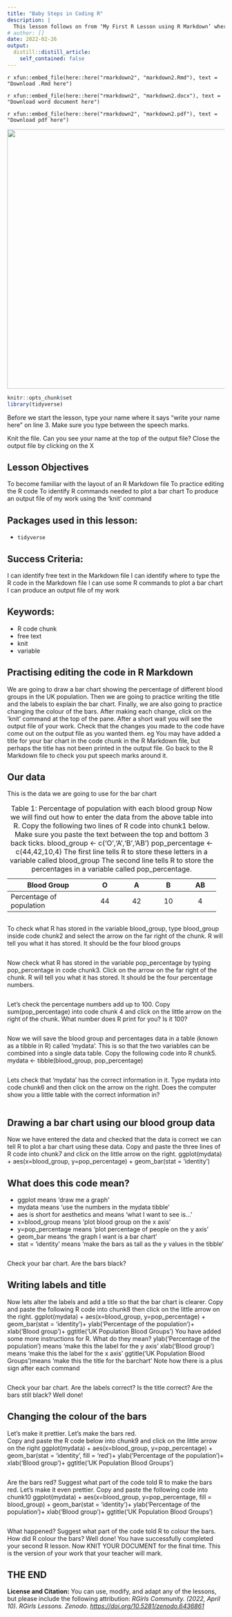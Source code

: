 ```yaml
---
title: "Baby Steps in Coding R"
description: |
  This lesson follows on from ‘My First R Lesson using R Markdown’ where students were introduced to the layout of an R Markdown document. In this lesson we start to look at the R code itself and to identify the commands needed to draw a bar chart.
# author: []
date: 2022-02-26
output:
  distill::distill_article:
    self_contained: false
---
```


<!-- <div style="text-align: center"> -->


<div class="contributor_org">
`r xfun::embed_file(here::here("rmarkdown2", "markdown2.Rmd"), text = "Download .Rmd here")`

`r xfun::embed_file(here::here("rmarkdown2", "markdown2.docx"), text = "Download word document here")`

`r xfun::embed_file(here::here("rmarkdown2", "markdown2.pdf"), text = "Download pdf here")`
</div>

<!-- </div> -->


<div style="text-align: center">

<img src="rmarkdown2/feedback_second_markdown2.jpg" width="600px" min-width="300px" max-width="300px" />

</div>


```r
knitr::opts_chunk$set
library(tidyverse)
```

Before we start the lesson, type your name where it says "write your name here" on line 3.  Make sure you type between the speech marks. 

Knit the file.  Can you see your name at the top of the output file?  Close the output file by clicking on the X

## Lesson Objectives

To become familiar with the layout of an R Markdown file
To practice editing the R code
To identify R commands needed to plot a bar chart
To produce an output file of my work using the 'knit' command

## Packages used in this lesson:

- `tidyverse`

## Success Criteria:

I can identify free text in the Markdown file
I can identify where to type the R code in the Markdown file
I can use some R commands to plot a bar chart  
I can produce an output file of my work

## Keywords:

* R code chunk
* free text
* knit
* variable

## Practising editing the code in R Markdown

We are going to draw a bar chart showing the percentage of different blood groups in the UK population.
Then we are going to practice writing the title and the labels to explain the bar chart.
Finally, we are also going to practice changing the colour of the bars.
After making each change, click on the 'knit' command at the top of the pane. After a short wait you will see the output file of your work. Check that the changes you made to the code have come out on the output file as you wanted them. eg You may have added a title for your bar chart in the code chunk in the R Markdown file, but perhaps the title has not been printed in the output file. Go back to the R Markdown file to check you put speech marks around it.

## Our data

This is the data we are going to use for the bar chart

+--------------------------+----------+----------+----------+----------+
| Blood Group              | O        | A        | B        | AB       |
+==========================+:========:+:========:+:========:+:========:+
| Percentage of population | 44       | 42       | 10       | 4        |
+--------------------------+----------+----------+----------+----------+
: Table 1: Percentage of population with each blood group
Now we will find out how to enter the data from the above table into R.
Copy the following two lines of R code into chunk1 below. Make sure you paste the text between the top and bottom 3 back ticks.
blood_group <- c('O','A','B','AB')
pop_percentage <- c(44,42,10,4)
The first line tells R to store these letters in a variable called blood_group
The second line tells R to store the percentages in a variable called pop_percentage.

```r
```

To check what R has stored in the variable blood_group, type blood_group inside code chunk2 and select the arrow on the far right of the chunk. R will tell you what it has stored. It should be the four blood groups

```r
```

Now check what R has stored in the variable pop_percentage by typing pop_percentage in code chunk3. Click on the arrow on the far right of the chunk. R will tell you what it has stored. It should be the four percentage numbers.

```r
```

Let's check the percentage numbers add up to 100.
Copy sum(pop_percentage) into code chunk 4 and click on the little arrow on 
the right of the chunk.  What number does R print for you?  Is it 100?

```r
```

Now we will save the blood group and percentages data in a table (known as a tibble in R) called 'mydata'.  This is so that the two variables can be combined into a single data table.
Copy the following code into R chunk5.
mydata <- tibble(blood_group, pop_percentage)

```r
```

Lets check that 'mydata' has the correct information in it.
Type mydata into code chunk6 and then click on the arrow on the right.  Does the computer show you a little table with the correct information in?

```r
```

## Drawing a bar chart using our blood group data

Now we have entered the data and checked that the data is correct we can tell R to plot a bar chart using these data.
Copy and paste the three lines of R code into chunk7 and click on the little arrow on the right.
ggplot(mydata) +
aes(x=blood_group, y=pop_percentage) + 
geom_bar(stat = 'identity')
 
## What does this code mean?

- ggplot means 'draw me a graph'
- mydata means 'use the numbers in the mydata tibble'
- aes is short for aesthetics and means 'what I want to see is...'
- x=blood_group means 'plot blood group on the x axis'
- y=pop_percentage means 'plot percentage of people on the y axis'
- geom_bar means 'the graph I want is a bar chart'
- stat = 'identity' means 'make the bars as tall as the y values in the tibble'

```r
```

Check your bar chart.  Are the bars black?  

## Writing labels and title

Now lets alter the labels and add a title so that the bar chart is clearer.
Copy and paste the following R code into chunk8 then click on the little arrow on the right.
ggplot(mydata) +
  aes(x=blood_group, y=pop_percentage) +
  geom_bar(stat = 'identity')+
  ylab('Percentage of the population')+
  xlab('Blood group')+
  ggtitle('UK Population Blood Groups')
  You have added some more instructions for R.  What do they mean?
ylab('Percentage of the population') means 'make this the label for the y axis'
xlab('Blood group') means 'make this the label for the x axis'
ggtitle('UK Population Blood Groups')means 'make this the title for the barchart'
Note how there is a plus sign after each command
 
```r
```

Check your bar chart.  Are the labels correct?  Is the title correct?  Are the bars still black?
Well done!

## Changing the colour of the bars

Let's make it prettier.
Let's make the bars red.  
Copy and paste the R code below into chunk9 and click on the little arrow on the right
ggplot(mydata) +
  aes(x=blood_group, y=pop_percentage) +
  geom_bar(stat = 'identity', fill = 'red')+
  ylab('Percentage of the population')+
  xlab('Blood group')+
  ggtitle('UK Population Blood Groups')
  
  
```r
```

Are the bars red?  Suggest what part of the code told R to make the bars red.
Let's make it even prettier.  Copy and paste the following code into chunk10
ggplot(mydata) +
  aes(x=blood_group, y=pop_percentage, fill = blood_group) +
  geom_bar(stat = 'identity')+
  ylab('Percentage of the population')+
  xlab('Blood group')+
  ggtitle('UK Population Blood Groups')
    
```r
```

What happened?  Suggest what part of the code told R to colour the bars.  How did R colour the bars?
Well done!  You have successfully completed your second R lesson.
Now KNIT YOUR DOCUMENT for the final time.  This is the version of your work that your teacher will mark.

## THE END


<div class="license">
**License and Citation:** You can use, modify, and adapt any of the lessons, but please include the following attribution: *RGirls Community. (2022, April 10). RGirls Lessons. Zenodo. [https://doi.org/10.5281/zenodo.6436861](https://doi.org/10.5281/zenodo.6436861)* 
</div>